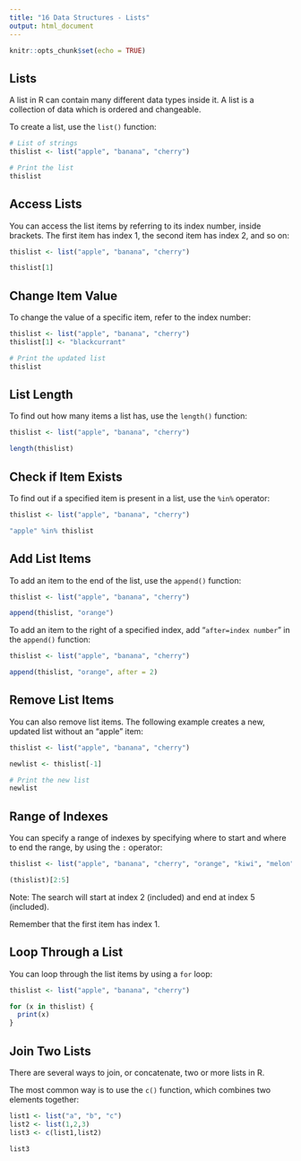 ```yaml
---
title: "16 Data Structures - Lists"
output: html_document
---
```


```r
knitr::opts_chunk$set(echo = TRUE)
```

## Lists

A list in R can contain many different data types inside it. A list is a collection of data which is ordered and changeable.

To create a list, use the `list()` function:

```r
# List of strings
thislist <- list("apple", "banana", "cherry")

# Print the list
thislist
```

## Access Lists

You can access the list items by referring to its index number, inside brackets. The first item has index 1, the second item has index 2, and so on:

```r
thislist <- list("apple", "banana", "cherry")

thislist[1]
```

## Change Item Value

To change the value of a specific item, refer to the index number:

```r
thislist <- list("apple", "banana", "cherry")
thislist[1] <- "blackcurrant"

# Print the updated list
thislist
```

## List Length

To find out how many items a list has, use the `length()` function:

```r
thislist <- list("apple", "banana", "cherry")

length(thislist)
```

## Check if Item Exists

To find out if a specified item is present in a list, use the `%in%` operator:

```r
thislist <- list("apple", "banana", "cherry")

"apple" %in% thislist
```

## Add List Items

To add an item to the end of the list, use the `append()` function:

```r
thislist <- list("apple", "banana", "cherry")

append(thislist, "orange")
```

To add an item to the right of a specified index, add "`after=index number`" in the `append()` function:

```r
thislist <- list("apple", "banana", "cherry")

append(thislist, "orange", after = 2)
```

## Remove List Items

You can also remove list items. The following example creates a new, updated list without an "apple" item:

```r
thislist <- list("apple", "banana", "cherry")

newlist <- thislist[-1]

# Print the new list
newlist
```

## Range of Indexes

You can specify a range of indexes by specifying where to start and where to end the range, by using the `:` operator:

```r
thislist <- list("apple", "banana", "cherry", "orange", "kiwi", "melon", "mango")

(thislist)[2:5]
```

Note: The search will start at index 2 (included) and end at index 5 (included).

Remember that the first item has index 1.

## Loop Through a List

You can loop through the list items by using a `for` loop:

```r
thislist <- list("apple", "banana", "cherry")

for (x in thislist) {
  print(x)
}
```

## Join Two Lists

There are several ways to join, or concatenate, two or more lists in R.

The most common way is to use the `c()` function, which combines two elements together:

```r
list1 <- list("a", "b", "c")
list2 <- list(1,2,3)
list3 <- c(list1,list2)

list3
```
